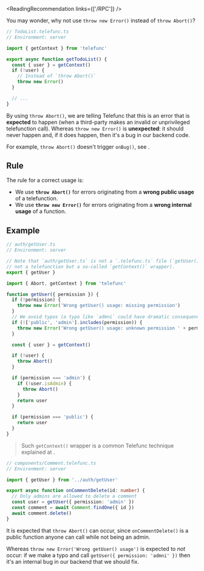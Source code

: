 
<ReadingRecommendation links={['/RPC']} />

You may wonder, why not use `throw new Error()` instead of `throw Abort()`?

```ts
// TodoList.telefunc.ts
// Environment: server

import { getContext } from 'telefunc'

export async function getTodoList() {
  const { user } = getContext()
  if (!user) {
    // Instead of `throw Abort()`
    throw new Error()
  }

  // ...
}
```

By using `throw Abort()`, we are telling Telefunc that this is an error that is **expected** to happen (when a third-party makes an invalid or unprivileged telefunction call). Whereas `throw new Error()` is **unexpected**: it should never happen and, if it does happen, then it's a bug in our backend code.

For example, `throw Abort()` doesn't trigger `onBug()`, see <Link href="/error-handling#error-tracking" />.


## Rule

The rule for a correct usage is:
 - We use **`throw Abort()`** for errors originating from a **wrong public usage** of a telefunction.
 - We use **`throw new Error()`** for errors originating from a **wrong internal usage** of a function.


## Example

```ts
// auth/getUser.ts
// Environment: server

// Note that `auth/getUser.ts` is not a `.telefunc.ts` file (`getUser()` is
// not a telefunction but a so-called `getContext()` wrapper).
export { getUser }

import { Abort, getContext } from 'telefunc'

function getUser({ permission }) {
  if (!permission) {
    throw new Error('Wrong getUser() usage: missing permission')
  }
  // We avoid typos (a typo like `admni` could have dramatic consequences)
  if (!['public', 'admin'].includes(permission)) {
    throw new Error('Wrong getUser() usage: unknown permission ' + permission)
  }

  const { user } = getContext()

  if (!user) {
    throw Abort()
  }

  if (permission === 'admin') {
    if (!user.isAdmin) {
      throw Abort()
    }
    return user
  }

  if (permission === 'public') {
    return user
  }
}
```

> Such `getContext()` wrapper is a common Telefunc technique explained at <Link href="/permissions#getcontext-wrapping" doNotInferSectionTitle={true} />.

```ts
// components/Comment.telefunc.ts
// Environment: server

import { getUser } from '../auth/getUser'

export async function onCommentDelete(id: number) {
  // Only admins are allowed to delete a comment
  const user = getUser({ permission: 'admin' })
  const comment = await Comment.findOne({ id })
  await comment.delete()
}
```

It is expected that `throw Abort()` can occur, since `onCommentDelete()` is a public function anyone can call while not being an admin.

Whereas `throw new Error('Wrong getUser() usage')` is expected to *not* occur: if we make a typo and call `getUser({ permission: 'admni' })` then it's an internal bug in our backend that we should fix.
